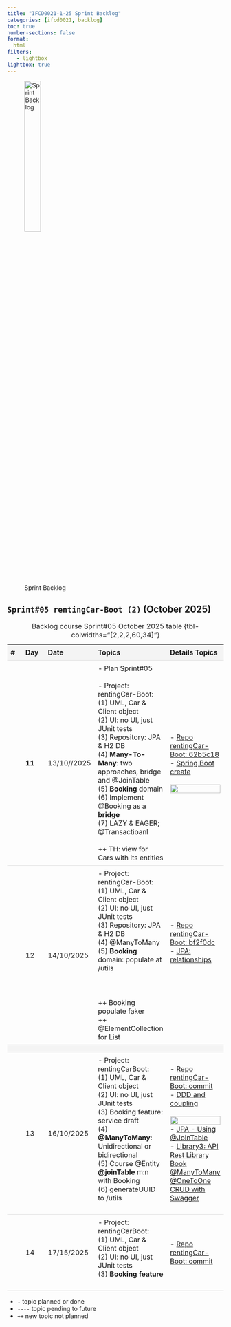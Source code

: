 ```yaml
---
title: "IFCD0021-1-25 Sprint Backlog"
categories: [ifcd0021, backlog]
toc: true
number-sections: false
format:
  html
filters:
   - lightbox
lightbox: true
---
```


<style>

.heatMap th { background:  #f4f4f4;}
tr:nth-child(3) {background-color: #f4f4f4;}

th, td {
  padding: 8px;
  text-align: left;
  border-bottom: 1px solid #ddd;
}

tr:hover {background-color:  #f4f4f4;}

</style>

![Sprint Backlog](/images/home/backlog.jpg){width="30%"}

<div class="heatMap">

::: {.column-page-right}

##  ``Sprint#05 rentingCar-Boot (2)`` (October 2025)

| # | Day | Date | Topics |  Details Topics |
| -- | -- | -- | -- | -- |
|   | **11** | 13/10//2025 |  - Plan Sprint#05 </br></br> - Project: rentingCar-Boot: <br> (1) UML, Car & Client object  <br> (2) UI: no UI, just JUnit tests <br>  (3) Repository: JPA & H2 DB </br> (4) **Many-To-Many**: two approaches, bridge and @JoinTable  </br> (5) **Booking** domain </br> (6) Implement @Booking as a **bridge** </br> (7) LAZY & EAGER; @Transactioanl  </br> </br>  ++ TH: view for Cars with its entities  |   - [Repo rentingCar-Boot: 62b5c18](https://github.com/AlbertProfe/rentingCarTest/tree/62b5c184d6c275321c85eee36c7785d14d756dbd){.external target='_blank'} </br> - [Spring Boot create](/springboot/boot-what-create-th-h2.qmd){.external target='_blank'} </br> </br> ![](/images/ifcd0021-1-25/n-m-uni.png){.lightbox width=100% fig-align="center"} |
|  | 12 | 14/10/2025 |  - Project: rentingCar-Boot: <br> (1) UML, Car & Client object  <br> (2) UI: no UI, just JUnit tests <br>  (3) Repository: JPA & H2 DB </br> (4) @ManyToMany  </br> (5) **Booking** domain: populate at /utils  </br></br> </br></br>  ++ Booking populate faker </br> ++ @ElementCollection for List  |  - [Repo rentingCar-Boot: bf2f0dc](https://github.com/AlbertProfe/rentingCarTest/tree/bf2f0dce1f523b6008186a74b74a7a76b4c52de5){.external target='_blank'}  </br> - [JPA: relationships](/springboot/boot-concepts-jpa-3.qmd){.external target='_blank'} </br> </br>  </br> </br> |
|   |
|   | 13 | 16/10/2025 | - Project: rentingCarBoot: <br> (1) UML, Car & Client object  <br> (2) UI: no UI, just JUnit tests <br> (3) Booking feature: service draft </br> (4) **@ManyToMany**: Unidirectional or bidirectional </br> (5) Course @Entity **@joinTable** m:n with Booking  </br> (6) generateUUID to /utils </br></br>   | - [Repo rentingCar-Boot: commit](https://github.com/AlbertProfe/rentingCarTest/tree/){.external target='_blank'}  </br>  - [DDD and coupling](/javase/se-concepts-coupling.qmd){.external target='_blank'} </br></br> ![](/images/springboot/manytomany-example.png){.lightbox width=100% fig-align="center"} </br> - [JPA - Using @JoinTable](https://www.logicbig.com/tutorials/java-ee-tutorial/jpa/one-to-one-join-table.html){.external target='_blank'} </br> - [Library3: API Rest Library Book @ManyToMany @OneToOne CRUD with Swagger](https://github.com/AlbertProfe/cifojava2022-3/wiki/Library3:-API-Rest-Library-Book-@ManyToMany-@OneToOne-CRUD-with-Swagger){.external target='_blank'} |
|   | 14 | 17/15/2025 | - Project: rentingCarBoot: <br> (1) UML, Car & Client object  <br> (2) UI: no UI, just JUnit tests <br>  (3) **Booking feature** </br></br>   |   - [Repo rentingCar-Boot: commit](https://github.com/AlbertProfe/rentingCarTest/tree/){.external target='_blank'} |
: Backlog course Sprint#05 October 2025 table {tbl-colwidths="[2,2,2,60,34]"}
:::

</div>

::: {.callout-note}
- `-` topic planned or done
- `----` topic pending to future
- `++` new topic not planned
:::

